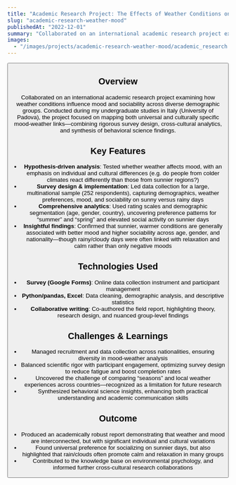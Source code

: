 ```yaml
---
title: "Academic Research Project: The Effects of Weather Conditions on Mood"
slug: "academic-research-weather-mood"
publishedAt: "2022-12-01"
summary: "Collaborated on an international academic research project examining how weather conditions influence mood and sociability across diverse demographic groups. Conducted during my undergraduate studies in Italy (University of Padova), the project focused on mapping both universal and culturally specific mood-weather links—combining rigorous survey design, cross-cultural analytics, and synthesis of behavioral science findings."
images:
  - "/images/projects/academic-research-weather-mood/academic_research.jpg"
---
```


<Row gap="16" marginBottom="32">
  <a href="/projects/Weather_on_mood.pdf" target="_blank" rel="noopener noreferrer">
    <Button as="span" prefixIcon="document" label="View Report" variant="brand" />
  </a>
</Row>

## Overview

Collaborated on an international academic research project examining how weather conditions influence mood and sociability across diverse demographic groups. Conducted during my undergraduate studies in Italy (University of Padova), the project focused on mapping both universal and culturally specific mood-weather links—combining rigorous survey design, cross-cultural analytics, and synthesis of behavioral science findings.

## Key Features

- **Hypothesis-driven analysis**: Tested whether weather affects mood, with an emphasis on individual and cultural differences (e.g. do people from colder climates react differently than those from sunnier regions?)
- **Survey design & implementation**: Led data collection for a large, multinational sample (252 respondents), capturing demographics, weather preferences, mood, and sociability on sunny versus rainy days
- **Comprehensive analytics**: Used rating scales and demographic segmentation (age, gender, country), uncovering preference patterns for “summer” and “spring” and elevated social activity on sunnier days
- **Insightful findings**: Confirmed that sunnier, warmer conditions are generally associated with better mood and higher sociability across age, gender, and nationality—though rainy/cloudy days were often linked with relaxation and calm rather than only negative moods

## Technologies Used

- **Survey (Google Forms)**: Online data collection instrument and participant management
- **Python/pandas, Excel**: Data cleaning, demographic analysis, and descriptive statistics
- **Collaborative writing**: Co-authored the field report, highlighting theory, research design, and nuanced group-level findings

## Challenges & Learnings

- Managed recruitment and data collection across nationalities, ensuring diversity in mood-weather analysis
- Balanced scientific rigor with participant engagement, optimizing survey design to reduce fatigue and boost completion rates
- Uncovered the challenge of comparing “seasons” and local weather experiences across countries—recognized as a limitation for future research
- Synthesized behavioral science insights, enhancing both practical understanding and academic communication skills

## Outcome

- Produced an academically robust report demonstrating that weather and mood are interconnected, but with significant individual and cultural variations
- Found universal preference for socializing on sunnier days, but also highlighted that rain/clouds often promote calm and relaxation in many groups
- Contributed to the knowledge base on environmental psychology, and informed further cross-cultural research collaborations
